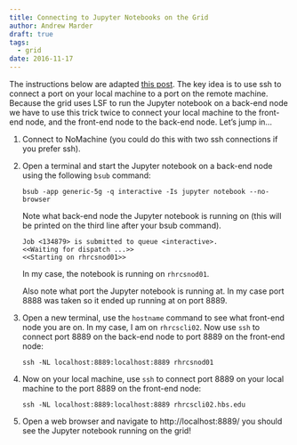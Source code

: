 ```yaml
---
title: Connecting to Jupyter Notebooks on the Grid
author: Andrew Marder
draft: true
tags:
  - grid
date: 2016-11-17
---
```


The instructions below are adapted [this post](http://www.datasciencebytes.com/bytes/2015/12/18/using-jupyter-notebooks-securely-on-remote-linux-machines/). The key idea is to use ssh to connect a port on your local machine to a port on the remote machine. Because the grid uses LSF to run the Jupyter notebook on a back-end node we have to use this trick twice to connect your local machine to the front-end node, and the front-end node to the back-end node. Let's jump in...

1.  Connect to NoMachine (you could do this with two ssh connections if you prefer ssh).

2.  Open a terminal and start the Jupyter notebook on a back-end node using the following `bsub` command:

        bsub -app generic-5g -q interactive -Is jupyter notebook --no-browser

    Note what back-end node the Jupyter notebook is running on (this will be printed on the third line after your bsub command).
    
        Job <134879> is submitted to queue <interactive>.
        <<Waiting for dispatch ...>>
        <<Starting on rhrcsnod01>>
        
    In my case, the notebook is running on `rhrcsnod01`.
    
    Also note what port the Jupyter notebook is running at. In my case port 8888 was taken so it ended up running at on port 8889.
    
3.  Open a new terminal, use the `hostname` command to see what front-end node you are on. In my case, I am on `rhrcscli02`. Now use `ssh` to connect port 8889 on the back-end node to port 8889 on the front-end node:

        ssh -NL localhost:8889:localhost:8889 rhrcsnod01
        
4.  Now on your local machine, use `ssh` to connect port 8889 on your local machine to the port 8889 on the front-end node:

        ssh -NL localhost:8889:localhost:8889 rhrcscli02.hbs.edu
        
5.  Open a web browser and navigate to http://localhost:8889/ you should see the Jupyter notebook running on the grid!
